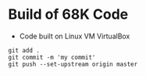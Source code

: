 = Build of 68K Code =

* Code built on Linux VM VirtualBox
<pre>
git add .
git commit -m 'my commit'
git push --set-upstream origin master
</pre>
